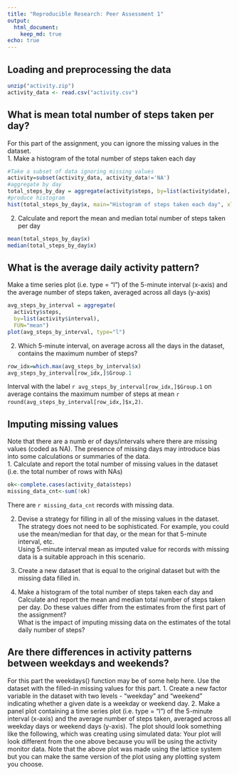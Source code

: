 ```yaml
---
title: "Reproducible Research: Peer Assessment 1"
output: 
  html_document:
    keep_md: true
echo: true
---
```


## Loading and preprocessing the data
```r
unzip("activity.zip")
activity_data <- read.csv("activity.csv") 
```

## What is mean total number of steps taken per day?

For this part of the assignment, you can ignore the missing values in the dataset.  
1. Make a histogram of the total number of steps taken each day  

```r
#Take a subset of data ignoring missing values
activity=subset(activity_data, activity_data!='NA')
#aggregate by day
total_steps_by_day = aggregate(activity$steps, by=list(activity$date), FUN="sum")
#produce histogram
hist(total_steps_by_day$x, main="Histogram of steps taken each day", xlab="Total steps")
```

2. Calculate and report the mean and median total number of steps taken
per day
```r
mean(total_steps_by_day$x)
median(total_steps_by_day$x)
```

## What is the average daily activity pattern?
Make a time series plot (i.e. type = "l") of the 5-minute interval (x-axis)
and the average number of steps taken, averaged across all days (y-axis)
```r
avg_steps_by_interval = aggregate(
  activity$steps, 
  by=list(activity$interval), 
  FUN="mean")
plot(avg_steps_by_interval, type="l")
```

2. Which 5-minute interval, on average across all the days in the dataset,
contains the maximum number of steps?
```r
row_idx=which.max(avg_steps_by_interval$x)
avg_steps_by_interval[row_idx,]$Group.1
```
Interval with the label `r avg_steps_by_interval[row_idx,]$Group.1` on average contains the maximum number of steps at mean `r round(avg_steps_by_interval[row_idx,]$x,2)`.

## Imputing missing values

Note that there are a numb er of days/intervals where there are missing values (coded as NA). The presence of missing days may introduce bias into some calculations or summaries of the data.  
1. Calculate and report the total number of missing values in the dataset
(i.e. the total number of rows with NAs)  
```r
ok<-complete.cases(activity_data$steps)
missing_data_cnt<-sum(!ok)
```
There are `r missing_data_cnt` records with missing data.

2. Devise a strategy for filling in all of the missing values in the dataset. The strategy does not need to be sophisticated. For example, you could use the mean/median for that day, or the mean for that 5-minute interval, etc.  
Using 5-minute interval mean as imputed value for records with missing data is a suitable approach in this scenario.

3. Create a new dataset that is equal to the original dataset but with the
missing data filled in.  
4. Make a histogram of the total number of steps taken each day and Calculate and report the mean and median total number of steps taken per day. Do these values differ from the estimates from the first part of the assignment?  
What is the impact of imputing missing data on the estimates of the total
daily number of steps?  


## Are there differences in activity patterns between weekdays and weekends?

For this part the weekdays() function may be of some help here. Use the dataset
with the filled-in missing values for this part.
1. Create a new factor variable in the dataset with two levels - "weekday"
and "weekend" indicating whether a given date is a weekday or weekend
day.
2. Make a panel plot containing a time series plot (i.e. type = "l") of the
5-minute interval (x-axis) and the average number of steps taken, averaged
across all weekday days or weekend days (y-axis). The plot should look
something like the following, which was creating using simulated data:
Your plot will look different from the one above because you will be using
the activity monitor data. Note that the above plot was made using the lattice
system but you can make the same version of the plot using any plotting system
you choose.
